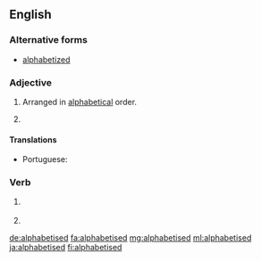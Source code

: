 ==English==

===Alternative forms===
* [[alphabetized]] {{qualifier|North American}}

===Adjective===
{{en-adj|-}}

# {{context|British|lang=en}} Arranged in [[alphabetical]] order.
# {{alternative spelling of|alphabetized|lang=en}}

====Translations====
{{trans-top|arranged in alphabetical order}}
* Portuguese: {{t|pt|[[ordenado]] [[alfabeticamente]]}}
{{trans-mid}}
{{trans-bottom}}

===Verb===
{{head|en|verb form}}

# {{context|British|lang=en}} {{en-past of|alphabetise}}
# {{alternative spelling of|alphabetized|lang=en}}

[[de:alphabetised]]
[[fa:alphabetised]]
[[mg:alphabetised]]
[[ml:alphabetised]]
[[ja:alphabetised]]
[[fi:alphabetised]]